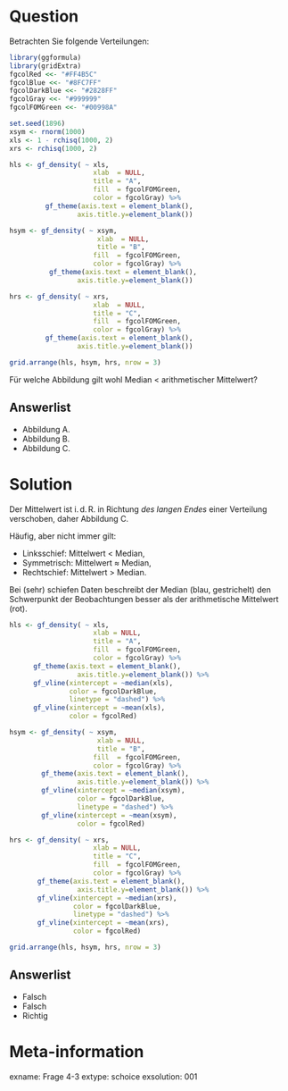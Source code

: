 Question
========

Betrachten Sie folgende Verteilungen:

```r
library(ggformula)
library(gridExtra)
fgcolRed <<- "#FF4B5C"
fgcolBlue <<- "#8FC7FF"
fgcolDarkBlue <<- "#2828FF"
fgcolGray <<- "#999999"     
fgcolFOMGreen <<- "#00998A"

set.seed(1896)
xsym <- rnorm(1000)
xls <- 1 - rchisq(1000, 2)
xrs <- rchisq(1000, 2)

hls <- gf_density( ~ xls, 
                     xlab  = NULL, 
                     title = "A", 
                     fill  = fgcolFOMGreen, 
                     color = fgcolGray) %>% 
         gf_theme(axis.text = element_blank(),
                 axis.title.y=element_blank())

hsym <- gf_density( ~ xsym, 
                      xlab  = NULL, 
                      title = "B", 
                     fill  = fgcolFOMGreen, 
                     color = fgcolGray) %>% 
          gf_theme(axis.text = element_blank(),
                 axis.title.y=element_blank())

hrs <- gf_density( ~ xrs, 
                     xlab  = NULL, 
                     title = "C", 
                     fill  = fgcolFOMGreen, 
                     color = fgcolGray) %>% 
         gf_theme(axis.text = element_blank(),
                 axis.title.y=element_blank())

grid.arrange(hls, hsym, hrs, nrow = 3)
```

Für welche Abbildung gilt wohl Median < arithmetischer Mittelwert?

Answerlist
----------

* Abbildung A.
* Abbildung B.
* Abbildung C.


Solution
========

Der Mittelwert ist i.$\,$d.$\,$R. in Richtung *des langen Endes* einer Verteilung verschoben, daher Abbildung C. 

Häufig, aber nicht immer gilt:

- Linksschief: Mittelwert < Median,
- Symmetrisch: Mittelwert $\approx$ Median,
- Rechtschief: Mittelwert > Median.

Bei (sehr) schiefen Daten beschreibt der Median (blau, gestrichelt) den 
Schwerpunkt der Beobachtungen besser als der arithmetische Mittelwert (rot).

```r
hls <- gf_density( ~ xls, 
                     xlab = NULL, 
                     title = "A", 
                     fill  = fgcolFOMGreen, 
                     color = fgcolGray) %>% 
      gf_theme(axis.text = element_blank(),
                 axis.title.y=element_blank()) %>%
      gf_vline(xintercept = ~median(xls), 
               color = fgcolDarkBlue, 
               linetype = "dashed") %>%
      gf_vline(xintercept = ~mean(xls), 
               color = fgcolRed) 

hsym <- gf_density( ~ xsym, 
                      xlab = NULL, 
                      title = "B", 
                     fill  = fgcolFOMGreen, 
                     color = fgcolGray) %>% 
        gf_theme(axis.text = element_blank(),
                 axis.title.y=element_blank()) %>%
        gf_vline(xintercept = ~median(xsym), 
                 color = fgcolDarkBlue, 
                 linetype = "dashed") %>%
        gf_vline(xintercept = ~mean(xsym), 
                 color = fgcolRed) 

hrs <- gf_density( ~ xrs, 
                     xlab = NULL, 
                     title = "C", 
                     fill  = fgcolFOMGreen, 
                     color = fgcolGray) %>% 
       gf_theme(axis.text = element_blank(),
                 axis.title.y=element_blank()) %>%
       gf_vline(xintercept = ~median(xrs), 
                color = fgcolDarkBlue, 
                linetype = "dashed") %>%
       gf_vline(xintercept = ~mean(xrs), 
                color = fgcolRed) 

grid.arrange(hls, hsym, hrs, nrow = 3)
```



Answerlist
----------
* Falsch
* Falsch
* Richtig


Meta-information
================
exname: Frage 4-3
extype: schoice
exsolution: 001

